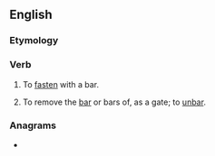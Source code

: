 ==English==

===Etymology===
{{prefix|en|up|bar}}

===Verb===
{{en-verb|upbarr}}

# {{lb|en|transitive|rare}} To [[fasten]] with a bar.
# {{lb|en|transitive|obsolete}} To remove the [[bar]] or bars of, as a gate; to [[unbar]].
#: {{rfquotek|lang=en|Edmund Spenser}}

===Anagrams===
* {{anagrams|en|a=abpru|bar up}}